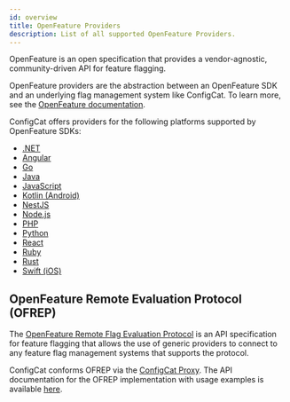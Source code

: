 ```yaml
---
id: overview
title: OpenFeature Providers
description: List of all supported OpenFeature Providers.
---
```


OpenFeature is an open specification that provides a vendor-agnostic, community-driven API for feature flagging. 

OpenFeature providers are the abstraction between an OpenFeature SDK and an underlying flag management system like ConfigCat. To learn more, see the [OpenFeature documentation](https://openfeature.dev/docs/reference/intro).

ConfigCat offers providers for the following platforms supported by OpenFeature SDKs:

- [.NET](./dotnet.mdx)
- [Angular](./angular.mdx)
- [Go](./go.mdx)
- [Java](./java.mdx)
- [JavaScript](./js.mdx)
- [Kotlin (Android)](./kotlin.mdx)
- [NestJS](./nestjs.mdx)
- [Node.js](./node.mdx)
- [PHP](./php.mdx)
- [Python](./python.mdx)
- [React](./react.mdx)
- [Ruby](./ruby.mdx)
- [Rust](./rust.mdx)
- [Swift (iOS)](./swift.mdx)

## OpenFeature Remote Evaluation Protocol (OFREP)

The <a href="https://github.com/open-feature/protocol" target="_blank">OpenFeature Remote Flag Evaluation Protocol</a> is an 
API specification for feature flagging that allows the use of generic providers to connect 
to any feature flag management systems that supports the protocol.

ConfigCat conforms OFREP via the [ConfigCat Proxy](../../advanced/proxy/overview.mdx).
The API documentation for the OFREP implementation with usage examples is available [here](../../advanced/proxy/endpoints.mdx#openfeature-remote-evaluation-protocol-ofrep).
